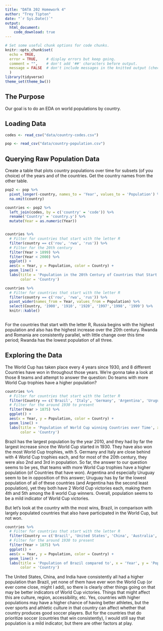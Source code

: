 ```yaml
---
title: "DATA 202 Homework 4"
author: "Trey Tipton"
date: "`r Sys.Date()`"
output:
  html_document:
    code_download: true
---
```


```r
# Set some useful chunk options for code chunks.
knitr::opts_chunk$set(
  echo = TRUE,
  error = TRUE,    # display errors but keep going.
  comment = "",    # don't add '##' characters before output.
  message = FALSE  # don't include messages in the knitted output (check them in RStudio)
  )
library(tidyverse)
theme_set(theme_bw())
```

## The Purpose

Our goal is to do an EDA on world populations by country.

## Loading Data

```r
codes <- read_csv("data/country-codes.csv")

pop <- read_csv("data/country-population.csv")
```

## Querying Raw Population Data

Create a table that plots country populations over time for subsets (of you choice) of the years and of the countries. Get the country names from the other table.

```r
pop2 <- pop %>% 
  pivot_longer(-country, names_to = 'Year', values_to = 'Population') %>% 
  na.omit(country)

countries <- pop2 %>% 
  left_join(codes, by = c('country' = 'code')) %>% 
  rename('Country' = 'country.y') %>% 
  mutate(Year = as.numeric(Year))


countries %>% 
  # Filter for countries that start with the letter R
  filter(country == c('rou', 'rwa', 'rus')) %>%  
  # Filter for the 20th century
  filter(Year > 1899) %>%
  filter(Year < 2000) %>% 
  ggplot() +
  aes(x = Year, y = Population, color = Country) +
  geom_line() +
  labs(title = 'Population in the 20th Century of Countries that Start with R', x = 'Year', y = 'Population', 
       color = 'Country')


```

```r
countries %>% 
  # Filter for countries that start with the letter R
  filter(country == c('rou', 'rwa', 'rus')) %>%  
  pivot_wider(names_from = Year, values_from = Population) %>% 
  select(Country, '1900', '1910', '1920', '1997','1998', '1999') %>% 
  knitr::kable()
  
```


For the countries that start with the letter R, Russia begins with the highest population and also has the highest increase over the 20th century. Rwanda and Romania are consistently parallel, with little change over this time period; Rwanda has the lowest population of all three.


## Exploring the Data

The World Cup has taken place every 4 years since 1930, and 8 different Countries have won in throughout those years. We're gonna take a look at those 8 teams and attempt to answer the question: Do teams with more World Cup trophies have a higher population?

```r
countries %>% 
  # Filter for countries that start with the letter R
  filter(Country == c('Brazil', 'Italy', 'Germany', 'Argentina', 'Uruguay', 'France', 'Spain', 'England')) %>% 
  # Filter for the around 1930 to present
  filter(Year > 1875) %>%
  ggplot() +
  aes(x = Year, y = Population, color = Country) +
  geom_line() +
  labs(title = 'Population of World Cup winning Countries over Time', x = 'Year', y = 'Population', 
       color = 'Country')
```

Brazil has the largest population by the year 2010, and they had by far the largest increase since the World Cup started in 1930. They have also won the most World Cup trophies, with 5. Germany and Italy are close behind with 4 World Cup trophies each, and for most of the 20th century, they were also 2nd and 3rd in population. So far, the answer to our question seems to be yes, that teams with more World Cup trophies have a higher population (of Countries that have won). Argentina and especially Uruguay seem to be in opposition of this answer; Uruguay has by far the lowest population of all of these countries (and Argentina has the second least population), yet they both have 2 World Cup victories each, making them 4th and 5th among the 8 world Cup winners. Overall, population seems to be a mild indicator of World Cup victories.

But let's look at the country with the most wins, Brazil, in comparison with largely populated countries that also have participated in the World Cup, but not won. 

```r
countries %>% 
  # Filter for countries that start with the letter R
  filter(Country == c('Brazil', 'United States', 'China', 'Australia', 'India')) %>% 
  # Filter for the around 1930 to present
  filter(Year > 1875) %>%
  ggplot() +
  aes(x = Year, y = Population, color = Country) +
  geom_line() +
  labs(title = 'Population of Brazil compared to', x = 'Year', y = 'Population', 
       color = 'Country')
```

The United States, China, and India have consistently all had a higher population than Brazil, yet none of them have ever won the World Cup (or ever come close, might I add), so there is clearly other things going on that may be better indicators of World Cup victories. Things that might affect this are culture, region, accessibility, etc. Yes, countries with higher populations may have a higher chance of having better athletes, but the over sports and athletic culture in that country can affect whether that country produces good soccer players. But for the countries that do prioritize soccer (countries that win consistently), I would still say that population is a mild indicator, but there are other factors at play.











